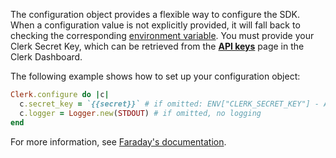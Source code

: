 The configuration object provides a flexible way to configure the SDK. When a configuration value is not explicitly provided, it will fall back to checking the corresponding [environment variable](/docs/reference/ruby/overview#available-environment-variables). You must provide your Clerk Secret Key, which can be retrieved from the [**API keys**](https://dashboard.clerk.com/last-active?path=api-keys) page in the Clerk Dashboard.

The following example shows how to set up your configuration object:

```ruby
Clerk.configure do |c|
  c.secret_key = `{{secret}}` # if omitted: ENV["CLERK_SECRET_KEY"] - API calls will fail if unset
  c.logger = Logger.new(STDOUT) # if omitted, no logging
end
```

For more information, see [Faraday's documentation](https://lostisland.github.io/faraday/#/).
